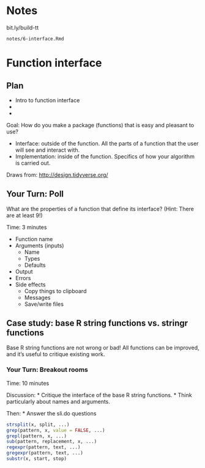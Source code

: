 # Notes

bit.ly/build-tt

`notes/6-interface.Rmd`

# Function interface

## Plan

* Intro to function interface
*
*

Goal: How do you make a package (functions) that is easy and pleasant to use?

* Interface: outside of the function. All the parts of a function that the user will see and interact with.
* Implementation: inside of the function. Specifics of how your algorithm is carried out.

Draws from: <http://design.tidyverse.org/>

## Your Turn: Poll

What are the properties of a function that define its interface? (Hint: There are at least 9!)

Time: 3 minutes

* Function name 
* Arguments (inputs)
  * Name
  * Types
  * Defaults 
* Output 
* Errors
* Side effects
  * Copy things to clipboard
  * Messages 
  * Save/write files
  
## Case study: base R string functions vs. stringr functions

Base R string functions are not wrong or bad! All functions can be improved, and it's useful to critique existing work. 

### Your Turn: Breakout rooms

Time: 10 minutes

Discussion:
* Critique the interface of the base R string functions.
  * Think particularly about names and arguments. 

Then:
* Answer the sli.do questions

```r
strsplit(x, split, ...)
grep(pattern, x, value = FALSE, ...)
grepl(pattern, x, ...)
sub(pattern, replacement, x, ...)
regexpr(pattern, text, ...)
gregexpr(pattern, text, ...)
substr(x, start, stop)
```



